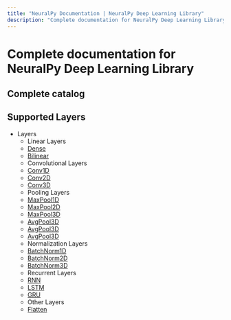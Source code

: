 ```yaml
---
title: "NeuralPy Documentation | NeuralPy Deep Learning Library"
description: "Complete documentation for NeuralPy Deep Learning Library"
---
```


# Complete documentation for NeuralPy Deep Learning Library

## Complete catalog


## Supported Layers
  - Layers
    - Linear Layers
    - [Dense](/docs/layers/dense)
    - [Bilinear](/docs/layers/bilinear)
    - Convolutional Layers
    - [Conv1D](/docs/layers/conv1d)
    - [Conv2D](/docs/layers/conv2d)
    - [Conv3D](/docs/layers/conv3d)
    - Pooling Layers
    - [MaxPool1D](/docs/layers/maxpool1d)
    - [MaxPool2D](/docs/layers/maxpool2d)
    - [MaxPool3D](/docs/layers/maxpool3d)
    - [AvgPool3D](/docs/layers/avgpool3d)
    - [AvgPool3D](/docs/layers/avgpool3d)
    - [AvgPool3D](/docs/layers/avgpool3d)
    - Normalization Layers
    - [BatchNorm1D](/docs/layers/batchnorm1d)
    - [BatchNorm2D](/docs/layers/batchnorm2d)
    - [BatchNorm3D](/docs/layers/batchnorm3d)
    - Recurrent Layers
    - [RNN](/docs/layers/rnn)
    - [LSTM](/docs/layers/lstm)
    - [GRU](/docs/layers/gru)
    - Other Layers
    - [Flatten](/docs/layers/Flatten)
